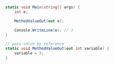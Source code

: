 ```csharp
static void Main(string[] args) {
	int e;

	MethodValueOut(out e);

	Console.WriteLine(e); // 3
}

// pass value by reference
static void MethodValueOut(out int variable) {
	variable = 3;
}
```